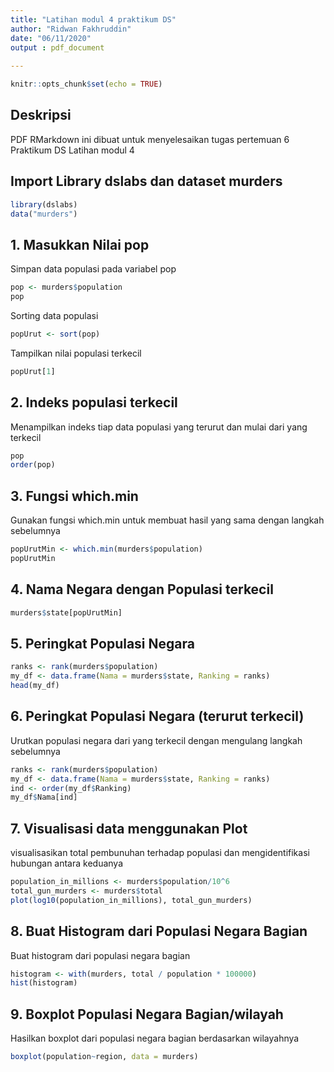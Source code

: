 ```yaml
---
title: "Latihan modul 4 praktikum DS"
author: "Ridwan Fakhruddin"
date: "06/11/2020"
output : pdf_document
  
---
```


```r
knitr::opts_chunk$set(echo = TRUE)
```

## Deskripsi 

PDF RMarkdown ini dibuat untuk menyelesaikan tugas pertemuan 6 Praktikum DS Latihan modul 4

## Import Library dslabs dan dataset murders


```r
library(dslabs)
data("murders")
```

## 1. Masukkan Nilai pop

Simpan data populasi pada variabel pop

```r
pop <- murders$population
pop
```

Sorting data populasi

```r
popUrut <- sort(pop)
```

Tampilkan nilai populasi terkecil

```r
popUrut[1]
```

## 2. Indeks populasi terkecil

Menampilkan indeks tiap data populasi yang terurut dan mulai dari yang terkecil

```r
pop
order(pop)
```

## 3. Fungsi which.min

Gunakan fungsi which.min untuk membuat hasil yang sama dengan langkah sebelumnya

```r
popUrutMin <- which.min(murders$population)
popUrutMin
```

## 4. Nama Negara dengan Populasi terkecil

```r
murders$state[popUrutMin]
```

## 5. Peringkat Populasi Negara

```r
ranks <- rank(murders$population)
my_df <- data.frame(Nama = murders$state, Ranking = ranks)
head(my_df)
```

## 6. Peringkat Populasi Negara (terurut terkecil)

Urutkan populasi negara dari yang terkecil dengan mengulang langkah sebelumnya

```r
ranks <- rank(murders$population)
my_df <- data.frame(Nama = murders$state, Ranking = ranks)
ind <- order(my_df$Ranking)
my_df$Nama[ind]
```

\newpage
## 7. Visualisasi data menggunakan Plot

visualisasikan total pembunuhan terhadap populasi dan mengidentifikasi hubungan antara keduanya

```r
population_in_millions <- murders$population/10^6 
total_gun_murders <- murders$total 
plot(log10(population_in_millions), total_gun_murders)
```

\newpage
## 8. Buat Histogram dari Populasi Negara Bagian

Buat histogram dari populasi negara bagian

```r
histogram <- with(murders, total / population * 100000) 
hist(histogram)
```

\newpage
## 9. Boxplot Populasi Negara Bagian/wilayah

Hasilkan boxplot dari populasi negara bagian berdasarkan wilayahnya

```r
boxplot(population~region, data = murders)
```
